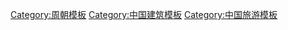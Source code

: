 {{Navbox
|name  = 周都城与重要遗址
|title = 周都城与重要遗址
|titlestyle = background:#00CC00
|image =

|group1 = 邰
|list1 = {{Navbox subgroup
   |group1 = [[古邰国遗址|邰]]（今[[杨陵区]]）
   |list1  = [[弃]] → [[不窋]] → [[鞠]] → [[公刘 (先周首领)|公刘]]
  }}

|group2 = 豳
|list2 = {{Navbox subgroup
   |group1 = [[豳]]（今[[旬邑县]]）
   |list1  = [[公刘 (先周首领)|公刘]] → [[慶節]] → [[皇仆]] → [[差弗]] → [[差弗]] → [[毀隃]] → [[公非]] → [[高圉]] → [[亚圉]] → [[公叔组绀]] → [[亶父]]
  }}

|group3 = 周原
|list3 = {{Navbox subgroup
   |group1 = [[周原遗址|周原]]（周族都城，今[[武功县]]、[[扶风县]]、[[岐山县]]、[[凤翔区]]、[[宝鸡市]]）
   |list1  = [[亶父]] → [[季歷]] → [[周文王]]
  }}

|group4 = 丰镐
|list4 = {{Navbox subgroup
   |group1 = [[丰镐]]（[[西周]]，今[[西安市]][[长安区 (西安市)|长安区]]）
   |list1  = [[周文王]] → [[周武王]] → [[周成王]] → [[周康王]] → [[周昭王]] → [[周穆王]] → [[周共王]] → [[周懿王]] → [[周孝王]] → [[周夷王]] → [[周厉王]] → [[共和 (西周)]] → [[周宣王]] → [[周幽王]] 
   |group2 = [[雒邑]]（[[西周]]，今[[洛阳市]]）
   |list2  = [[周成王]] → [[周康王]] → [[周昭王]] → [[周穆王]] → [[周共王]] → [[周懿王]] → [[周孝王]] → [[周夷王]] → [[周厉王]] → [[共和 (西周)|共和時期]] → [[周宣王]] → [[周幽王]] → [[周厉王]]
  }}

|group5 = 成周
|list5 = {{Navbox subgroup
   |group1 = [[雒邑|成周]]（东周国都，又称王城，原[[雒邑]]，今[[洛阳市]]）
   |list1  = [[周平王]] → [[周桓王]] → [[周莊王]] → [[周僖王]] → [[周惠王]] → [[王子颓]] → [[周襄王]] → [[周顷王]] → [[周匡王]] → [[周定王]] → [[周简王]] → [[周灵王]] → [[周景王]] → [[周悼王]] → [[周敬王]]
  }}

|group6 = 成周
|list6 = {{Navbox subgroup
   |group1 = [[东周王城|成周]]（东周国都，为新城，建于前510年，今[[洛阳市]][[白马寺]]东；原[[成周]]改称王城）
   |list1  = [[周敬王]] → [[周元王]] → [[周貞定王]] → [[周哀王]] → [[周思王]] → [[周考哲王]] → [[周威烈王]] → [[周元安王]] → [[周夷烈王]] → [[周显圣王]] → [[周慎靚王]] → [[周赧王]]
   |group2 = [[河南]]（[[西周国]]都城，前440年-前256年）
   |list2  = [[西周桓公]] → [[西周威公]] → [[西周惠公]] → [[西周武公]] → [[西周文公]]
   |group3 = [[巩义市|巩地]]（[[东周国]]都城，今[[巩义市]]，前367年-前249年）
   |list3  = [[東周惠公]] → [[東周昭文君]] → [[東周武公]] → [[東周文君]]
  }}

|group7 = 王城
|list7 = {{Navbox subgroup
   |group1 = [[雒邑|王城]]（东周国都，原洛邑）
   |list1  = [[周赧王]]
   |group2 = [[河南]]（[[西周国]]都城，前440年-前256年）
   |list2  = [[西周文公]]
   |group3 = [[巩义市|巩地]]（[[东周国]]都城，前367年-前249年）
   |list3  = [[東周文君]]
  }}

|group8 = 巩地
|list8 = {{Navbox subgroup
   |group1 = [[巩义市|巩地]]（[[东周]]国都，前256年-前249年）
   |list1  = [[東周文君]]
  }}
}}<noinclude>
{{collapsible option}}
[[Category:周朝模板]]
[[Category:中国建筑模板]]
[[Category:中国旅游模板]]